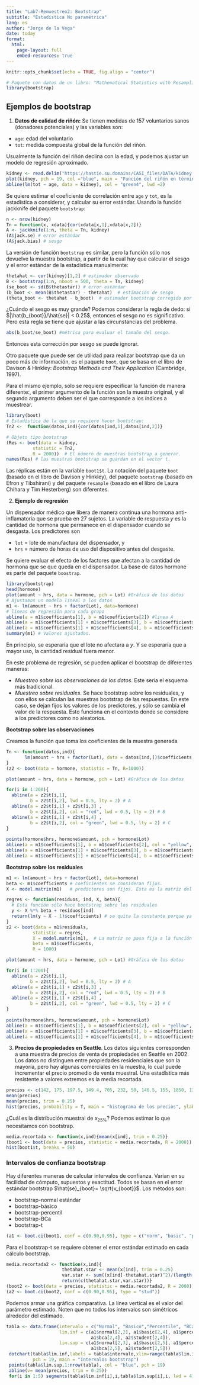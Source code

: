 ```yaml
---
title: "Lab7-Remuestreo2: Bootstrap"
subtitle: "Estadística No paramétrica"
lang: es
author: "Jorge de la Vega"
date: today
format:
  html:
    page-layout: full
    embed-resources: true
---
```


```r
knitr::opts_chunk$set(echo = TRUE, fig.align = "center")
```

```r
# Paquete con datos de un libro: "Mathematical Statistics with Resampling in R"
library(bootstrap) 
```

## Ejemplos de bootstrap

1. **Datos de calidad de riñón:** Se tienen medidas de 157 voluntarios sanos (donadores potenciales) y las variables son:

- `age`: edad del voluntario
- `tot`: medida compuesta global de la función del riñón.

Usualmente la función del riñón declina con la edad, y podemos ajustar un modelo de regresión aproximado.

```r
kidney <- read.delim("https://hastie.su.domains/CASI_files/DATA/kidney.txt", header = T, sep ="")
plot(kidney, pch = 19, col ="blue", main = "Función del riñón en términos de la edad")
abline(lm(tot ~ age, data = kidney), col = "green4", lwd =2)
```

Se quiere estimar el coeficiente de correlación entre `age` y `tot`, es la estadística a considerar, y calcular su error estándar. Usando la función jackknife del paquete `bootstrap`:

```r
n <- nrow(kidney)
Tn = function(x, xdata){cor(xdata[x,1],xdata[x,2])}
A <- jackknife(1:n, theta = Tn, kidney)
(A$jack.se) # error estándar
(A$jack.bias) # sesgo
```

La versión de función `bootstrap` es similar, pero la función sólo nos devuelve la muestra bootstrap, a partir de la cual hay que calcular el sesgo y el error estándar de la estadística manualmente:

```r
thetahat <- cor(kidney)[1,2] # estimador observado
B <- bootstrap(1:n, nboot = 500, theta = Tn, kidney)
(se_boot <- sd(B$thetastar)) # error estándar
(b_boot <- mean(B$thetastar) - thetahat)  # estimación de sesgo
(theta_boot <- thetahat - b_boot)  # estimador bootstrap corregido por sesgo
```

¿Cuándo el sesgo es muy grande? Podemos considerar la regla de dedo: si $|\hat{b_{boot}}/\hat{se}| < 0.25$, entonces el sesgo no es significativo. Pero esta regla se tiene que ajustar a las circunstancias del problema. 

```r
abs(b_boot/se_boot) #métrica para evaluar el tamaño del sesgo. 
```

Entonces esta corrección por sesgo se puede ignorar.

Otro paquete que puede ser de utilidad para realizar bootstrap que da un poco más de información, es el paquete `boot`, que se basa en el libro de Davison & Hinkley: _Bootstrap Methods and Their Application_ (Cambridge, 1997).

Para el mismo ejemplo, sólo se requiere especificar la función de manera diferente:, el primer argumento de la función son la muestra original, y el segundo argumento deben ser el que corresponde a los índices a muestrear. 

```r
library(boot)
# Estadística de la que se requiere hacer bootstrap:
Tn2 <-  function(datos,ind){cor(datos[ind,1],datos[ind,2])}

# Objeto tipo bootstrap
(Res <- boot(data = kidney, 
          statistic = Tn2, 
          R = 2000))  # El número de muestras bootstrap a generar. 
names(Res) # las muestras bootstrap se guardan en el vector t. 
```


Las réplicas están en la variable `boot1$t`. La notación del paquete `boot` (basado en el libro de Davison y Hinkley), del paquete `bootstrap` (basado en Efron y Tibshirani) y del paquete `resample` (basado en el libro de Laura Chihara y Tim Hesterberg) son diferentes.

2. **Ejemplo de regresión**

Un dispensador médico que libera de manera continua una hormona anti-inflamatoria que se prueba en 27 sujetos. La variable de respuesta $y$ es la cantidad de hormona que permanece en el dispensador cuando se desgasta. Los predictores son 

- `lot` = lote de manufactura del dispensador, y 
- `hrs` = número de horas de uso del dispositivo antes del desgaste.


Se quiere evaluar el efecto de los factores que afectan a la cantidad de hormona que se que queda en el dispensador. La base de datos hormone es parte del paquete `boostrap`.


```r
library(bootstrap)
head(hormone)
plot(amount ~ hrs, data = hormone, pch = Lot) #Gráfica de los datos
# Ajustamos un modelo lineal a los datos
m1 <- lm(amount ~ hrs + factor(Lot), data=hormone)
# líneas de regresión para cada grupo
abline(a = m1$coefficients[1], b = m1$coefficients[2]) #linea A
abline(a = m1$coefficients[1] + m1$coefficients[3], b = m1$coefficients[2], col = "red") # linea B
abline(a = m1$coefficients[1] + m1$coefficients[4], b = m1$coefficients[2], col = "green") # linea C
summary(m1) # Valores ajustados. 
```

En principio, se esperaría que el lote no afectara a $y$. Y se esperaría que a mayor uso, la cantidad residual fuera menor. 

En este problema de regresión, se pueden aplicar el bootstrap de diferentes maneras: 

- _Muestreo sobre las observaciones de los datos_. Este sería el esquema más tradicional.
- _Muestreo sobre residuales_. Se hace bootstrap sobre los residuales, y con ellos se calculan las muestras bootstrap de las respuestas. En este caso, se dejan fijos los valores de los predictores, y sólo se cambia el valor de la respuesta. Esto funciona en el contexto donde se considere a los predictores como no aleatorios. 

**Bootstrap sobre las observaciones**

Creamos la función que toma los coeficientes de la muestra generada

```r
Tn <- function(datos,ind){
       lm(amount ~ hrs + factor(Lot), data = datos[ind,])$coefficients
}
(z2 <- boot(data = hormone, statistic = Tn, R=1000))

plot(amount ~ hrs, data = hormone, pch = Lot) #Gráfica de los datos

for(i in 1:200){ 
  abline(a = z2$t[i,1], 
         b = z2$t[i,2], lwd = 0.5, lty = 2) # A
  abline(a = z2$t[i,1] + z2$t[i,3] , 
         b = z2$t[i,2], col = "red", lwd = 0.5, lty = 2) # B
  abline(a = z2$t[i,1] + z2$t[i,4] , 
         b = z2$t[i,2], col = "green", lwd = 0.5, lty = 2) # C
}
  
points(hormone$hrs, hormone$amount, pch = hormone$Lot)
abline(a = m1$coefficients[1], b = m1$coefficients[2], col = "yellow", lwd = 5) # A
abline(a = m1$coefficients[1] + m1$coefficients[3], b = m1$coefficients[2], col="navy", lwd=5) # B
abline(a = m1$coefficients[1] + m1$coefficients[4], b = m1$coefficients[2], col="navy", lwd=5) # C
```

**Bootstrap sobre los residuales**

```r
m1 <- lm(amount ~ hrs + factor(Lot), data=hormone)
beta <- m1$coefficients # coeficientes se consideran fijos.
X <- model.matrix(m1)   # predictores son fijos. Esta es la matriz del modelo de regresión

regres <- function(residuos, ind, X, beta){
  # Esta función sólo hace bootstrap sobre los residuales
  y <- X %*% beta + residuos[ind]
  return(lm(y ~ X - 1)$coefficients) # se quita la constante porque ya está incluida en X.
}
z2 <- boot(data = m1$residuals, 
          statistic = regres, 
          X = model.matrix(m1),  # La matriz se pasa fija a la función que hace el bootstrap
          beta = m1$coefficients, 
          R = 1000)

plot(amount ~ hrs, data = hormone, pch = Lot) #Gráfica de los datos

for(i in 1:200){ 
  abline(a = z2$t[i,1], 
         b = z2$t[i,2], lwd = 0.5, lty = 2) # A
  abline(a = z2$t[i,1] + z2$t[i,3] , 
         b = z2$t[i,2], col = "red", lwd = 0.5, lty = 2) # B
  abline(a = z2$t[i,1] + z2$t[i,4] , 
         b = z2$t[i,2], col = "green", lwd = 0.5, lty = 2) # C
}
  
points(hormone$hrs, hormone$amount, pch = hormone$Lot)
abline(a = m1$coefficients[1], b = m1$coefficients[2], col = "yellow", lwd = 5) # A
abline(a = m1$coefficients[1] + m1$coefficients[3], b = m1$coefficients[2], col="navy", lwd=5) # B
abline(a = m1$coefficients[1] + m1$coefficients[4], b = m1$coefficients[2], col="navy", lwd=5) # C
```


3. **Precios de propiedades en Seattle**. Los datos siguientes corresponden a una muestra de precios de venta de propiedades en Seattle en 2002. Los datos no distinguen entre propiedades residenciales que son la mayoría, pero hay algunas comerciales en la muestra, lo cual puede incrementar el precio promedio de venta muestral. Una estadística más resistente a valores extremos es la media recortada.

```r
precios <- c(142, 175, 197.5, 149.4, 705, 232, 50, 146.5, 155, 1850, 132.5, 215, 116.7, 244.9, 290, 200, 260, 449.9, 66.407, 164.95, 362, 307, 266, 166, 375, 244.95, 210.95, 265, 296, 335, 335, 1370, 256, 148.5, 987.5, 324.5, 215.5, 684.5, 270, 330, 222, 179.8, 257, 252.95, 149.95, 225, 217, 570, 507, 190)
mean(precios)
mean(precios, trim = 0.25)
hist(precios, probability = T, main = "histograma de los precios", ylab = "densidad", breaks = 30)
```

¿Cuál es la distribución muestral de $x_{25\%}$? Podemos estimar lo que necesitamos con bootstrap.

```r
media.recortada <- function(x,ind){mean(x[ind], trim = 0.25)}
(boot1 <- boot(data = precios, statistic = media.recortada, R = 2000))
hist(boot1$t, breaks = 50)
```

### Intervalos de confianza bootstrap

Hay diferentes maneras de calcular intervalos de confianza. Varian en su facilidad de cómputo, supuestos y exactitud. Todos se basan en el error estándar bootstrap $\hat{se}_{boot}= \sqrt{v_{boot}}$. Los métodos son:

- bootstrap-normal estándar
- bootstrap-básico
- bootstrap-percentil
- bootstrap-BCa
- bootstrap-t

```r
(a1 <- boot.ci(boot1, conf = c(0.90,0.95), type = c("norm", "basic", "perc", "bca")))
```

Para el bootstrap-t se requiere obtener el error estándar estimado en cada cálculo bootstrap.

```r
media.recortada2 <- function(x,ind){
                     thetahat.star <- mean(x[ind], trim = 0.25)
                     var.star <- sum((x[ind]-thetahat.star)^2)/(length(x[ind]))^2
                     return(c(thetahat.star,var.star))}
(boot2 <- boot(data = precios, statistic = media.recortada2, R = 2000))
(a2 <- boot.ci(boot2, conf = c(0.90,0.95), type = "stud"))
```

Podemos armar una gráfica comparativa. La línea vertical es el valor del parámetro estimado. Noten que no todos los intervalos son simétricos alrededor del estimado. 

```r
tabla <- data.frame(intervalo = c("Normal", "Basico","Percentile", "BCa", "student"),
                    lim.inf = c(a1$normal[2,2], a1$basic[2,4], a1$percent[2,4],
                                a1$bca[2,4], a2$student[2,4]),
                    lim.sup = c(a1$normal[2,3], a1$basic[2,5], a1$percent[2,5],
                                a1$bca[2,5], a2$student[2,5]))
 dotchart(tabla$lim.inf,labels = tabla$intervalo,xlim=range(tabla$lim.inf,tabla$lim.sup),
          pch = 19, main = "Intervalos bootstrap")
 points(tabla$lim.sup,1:nrow(tabla), col = "blue", pch = 19)
 abline(v= mean(precios, trim = 0.25))
 for(i in 1:5) segments(tabla$lim.inf[i],i,tabla$lim.sup[i],i, lwd = 4)
```


